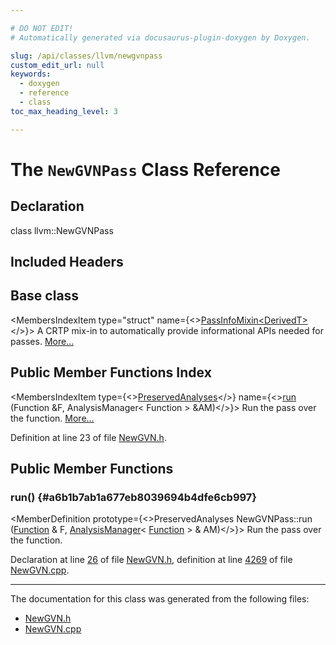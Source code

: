 ```yaml
---

# DO NOT EDIT!
# Automatically generated via docusaurus-plugin-doxygen by Doxygen.

slug: /api/classes/llvm/newgvnpass
custom_edit_url: null
keywords:
  - doxygen
  - reference
  - class
toc_max_heading_level: 3

---
```





# The `NewGVNPass` Class Reference

<DoxygenPage pluginConfig={pluginConfig}>



## Declaration

<CodeBlock>class llvm::NewGVNPass</CodeBlock>

## Included Headers

<IncludesList>
<IncludesListItem
  filePath="llvm/Transforms/Scalar/NewGVN.h"
  permalink="/docs/api/files/include/include/llvm/include/llvm/transforms/include/llvm/transforms/scalar/newgvn-h"
  isLocal="true" />
</IncludesList>

## Base class

<MembersIndex>

<MembersIndexItem
  type="struct"
  name={<><a href="/docs/api/structs/llvm/passinfomixin">PassInfoMixin&lt;DerivedT&gt;</a></>}>
A CRTP mix-in to automatically provide informational APIs needed for passes. <a href="/docs/api/structs/llvm/passinfomixin/#details">More...</a>
</MembersIndexItem>

</MembersIndex>

## Public Member Functions Index

<MembersIndex>

<MembersIndexItem
  type={<><a href="/docs/api/classes/llvm/preservedanalyses">PreservedAnalyses</a></>}
  name={<><a href="#a6b1b7ab1a677eb8039694b4dfe6cb997">run</a> (Function &amp;F, AnalysisManager&lt; Function &gt; &amp;AM)</>}>
Run the pass over the function. <a href="#a6b1b7ab1a677eb8039694b4dfe6cb997">More...</a>
</MembersIndexItem>

</MembersIndex>


Definition at line 23 of file <a href="/docs/api/files/include/include/llvm/include/llvm/transforms/include/llvm/transforms/scalar/newgvn-h">NewGVN.h</a>.

<SectionDefinition>

## Public Member Functions

### run() {#a6b1b7ab1a677eb8039694b4dfe6cb997}

<MemberDefinition
  prototype={<>PreservedAnalyses NewGVNPass::run (<a href="/docs/api/classes/llvm/function">Function</a> &amp; F, <a href="/docs/api/classes/llvm/analysismanager">AnalysisManager</a>&lt; <a href="/docs/api/classes/llvm/function">Function</a> &gt; &amp; AM)</>}>
Run the pass over the function.

Declaration at line <a href="/docs/api/files/include/include/llvm/include/llvm/transforms/include/llvm/transforms/scalar/newgvn-h/#l00026">26</a> of file <a href="/docs/api/files/include/include/llvm/include/llvm/transforms/include/llvm/transforms/scalar/newgvn-h">NewGVN.h</a>, definition at line <a href="/docs/api/files/lib/lib/transforms/lib/transforms/scalar/newgvn-cpp/#l04269">4269</a> of file <a href="/docs/api/files/lib/lib/transforms/lib/transforms/scalar/newgvn-cpp">NewGVN.cpp</a>.
</MemberDefinition>

</SectionDefinition>

<hr/>

The documentation for this class was generated from the following files:

<ul>
<li><a href="/docs/api/files/include/include/llvm/include/llvm/transforms/include/llvm/transforms/scalar/newgvn-h">NewGVN.h</a></li>
<li><a href="/docs/api/files/lib/lib/transforms/lib/transforms/scalar/newgvn-cpp">NewGVN.cpp</a></li>
</ul>

</DoxygenPage>
